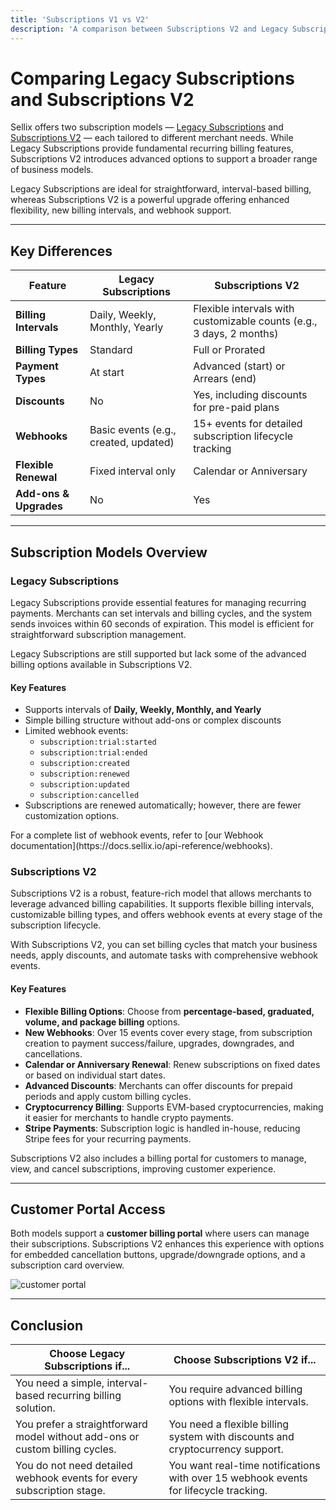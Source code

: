 ```yaml
---
title: 'Subscriptions V1 vs V2'
description: 'A comparison between Subscriptions V2 and Legacy Subscriptions. Which one is right for you.'
---
```


# Comparing Legacy Subscriptions and Subscriptions V2

Sellix offers two subscription models — [Legacy Subscriptions](https://docs.sellix.io/api-reference/subscriptions) and [Subscriptions V2](https://docs.sellix.io/api-reference/subscriptions-v2) — each tailored to different merchant needs. While Legacy Subscriptions provide fundamental recurring billing features, Subscriptions V2 introduces advanced options to support a broader range of business models.

<Info title="Subscription Models Overview">
Legacy Subscriptions are ideal for straightforward, interval-based billing, whereas Subscriptions V2 is a powerful upgrade offering enhanced flexibility, new billing intervals, and webhook support.
</Info>

---

## Key Differences

| Feature                        | Legacy Subscriptions                  | Subscriptions V2                           |
|--------------------------------|---------------------------------------|--------------------------------------------|
| **Billing Intervals**          | Daily, Weekly, Monthly, Yearly        | Flexible intervals with customizable counts (e.g., 3 days, 2 months) |
| **Billing Types**              | Standard                              | Full or Prorated                           |
| **Payment Types**              | At start                             | Advanced (start) or Arrears (end)          |
| **Discounts**                  | No                                    | Yes, including discounts for pre-paid plans|
| **Webhooks**                   | Basic events (e.g., created, updated) | 15+ events for detailed subscription lifecycle tracking |
| **Flexible Renewal**           | Fixed interval only                   | Calendar or Anniversary                    |
| **Add-ons & Upgrades**         | No                                    | Yes                                        |

---

## Subscription Models Overview

### Legacy Subscriptions

Legacy Subscriptions provide essential features for managing recurring payments. Merchants can set intervals and billing cycles, and the system sends invoices within 60 seconds of expiration. This model is efficient for straightforward subscription management.

<Warning>
Legacy Subscriptions are still supported but lack some of the advanced billing options available in Subscriptions V2.
</Warning>

#### Key Features
- Supports intervals of **Daily, Weekly, Monthly, and Yearly**
- Simple billing structure without add-ons or complex discounts
- Limited webhook events:
  - `subscription:trial:started`
  - `subscription:trial:ended`
  - `subscription:created`
  - `subscription:renewed`
  - `subscription:updated`
  - `subscription:cancelled`
- Subscriptions are renewed automatically; however, there are fewer customization options.

<Info>
  For a complete list of webhook events, refer to [our Webhook documentation](https://docs.sellix.io/api-reference/webhooks).
</Info>

### Subscriptions V2

Subscriptions V2 is a robust, feature-rich model that allows merchants to leverage advanced billing capabilities. It supports flexible billing intervals, customizable billing types, and offers webhook events at every stage of the subscription lifecycle.

<Callout type="success" title="Why Choose Subscriptions V2?">
  With Subscriptions V2, you can set billing cycles that match your business needs, apply discounts, and automate tasks with comprehensive webhook events.
</Callout>

#### Key Features
- **Flexible Billing Options**: Choose from **percentage-based, graduated, volume, and package billing** options.
- **New Webhooks**: Over 15 events cover every stage, from subscription creation to payment success/failure, upgrades, downgrades, and cancellations.
- **Calendar or Anniversary Renewal**: Renew subscriptions on fixed dates or based on individual start dates.
- **Advanced Discounts**: Merchants can offer discounts for prepaid periods and apply custom billing cycles.
- **Cryptocurrency Billing**: Supports EVM-based cryptocurrencies, making it easier for merchants to handle crypto payments.
- **Stripe Payments**: Subscription logic is handled in-house, reducing Stripe fees for your recurring payments.

<Note>
  Subscriptions V2 also includes a billing portal for customers to manage, view, and cancel subscriptions, improving customer experience.
</Note>

---

## Customer Portal Access

Both models support a **customer billing portal** where users can manage their subscriptions. Subscriptions V2 enhances this experience with options for embedded cancellation buttons, upgrade/downgrade options, and a subscription card overview.

![customer portal](https://cdn.sellix.io/static/documentation/images/customer-portal.png)

---

## Conclusion

| Choose **Legacy Subscriptions** if...                               | Choose **Subscriptions V2** if...                                 |
|---------------------------------------------------------------------|-------------------------------------------------------------------|
| You need a simple, interval-based recurring billing solution.       | You require advanced billing options with flexible intervals.     |
| You prefer a straightforward model without add-ons or custom billing cycles. | You need a flexible billing system with discounts and cryptocurrency support. |
| You do not need detailed webhook events for every subscription stage. | You want real-time notifications with over 15 webhook events for lifecycle tracking. |

